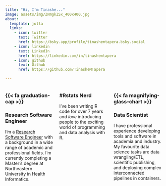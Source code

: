 ```yaml
---
title: "Hi, I'm Tinashe..."
image: assets/img/ZNmgkZSx_400x400.jpg
about:
  template: jolla
  links:
    - icon: twitter
      text: Twitter
      href: https://bsky.app/profile/tinashemtapera.bsky.social
    - icon: linkedin
      text: LinkedIn
      href: https://linkedin.com/in/tinashemtapera
    - icon: github
      text: Github
      href: https://github.com/TinasheMTapera

---
```


:::: {.columns}

::: {.column width="33.33%"}

### {{< fa graduation-cap >}} 
### Research Software Engineer

I'm a [Research Software Engineer](https://www.nature.com/articles/d41586-022-01516-2) 
with a background in a wide range of academic and professional fields. I'm currently
completing a Master's degree at Northeastern University in Health Informatics.
:::

::: {.column width="33.33%"}
### <i class="fa-brands fa-r-project"></i>
### #Rstats Nerd
I've been writing R code for over 7 years and _love_ introducing people
to the exciting world of programming and data analysis with R.
:::

::: {.column width="33.33%"}
### {{< fa magnifying-glass-chart >}}
### Data Scientist
I have professional experience developing tools and software in academia and
industry. My favourite data science tasks are data 
wrangling/ETL, scientific publishing, and
deploying complex interconnected pipelines in containers.
:::

:::: 